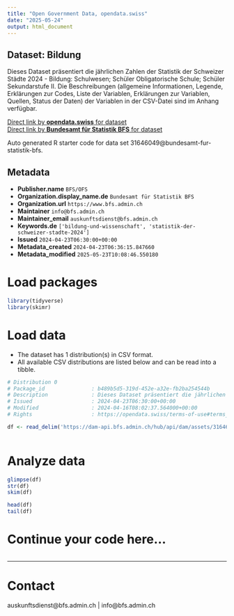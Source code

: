 ```yaml
---
title: "Open Government Data, opendata.swiss"
date: "2025-05-24"
output: html_document
---
```


## Dataset: Bildung

Dieses Dataset präsentiert die jährlichen Zahlen der Statistik der Schweizer Städte 2024 - Bildung: Schulwesen; Schüler Obligatorische Schule; Schüler Sekundarstufe II. Die Beschreibungen (allgemeine Informationen, Legende, Erklärungen zur Codes, Liste der Variablen, Erklärungen zur Variablen, Quellen, Status der Daten) der Variablen in der CSV-Datei sind im Anhang verfügbar.

[Direct link by **opendata.swiss** for dataset](https://opendata.swiss/de/dataset/bildung1)<br>
[Direct link by **Bundesamt für Statistik BFS** for dataset](https://www.bfs.admin.ch/asset/de/ts-b-ssv-09-2024)

Auto generated R starter code for data set 31646049@bundesamt-fur-statistik-bfs.

## Metadata

- **Publisher.name** `BFS/OFS`
- **Organization.display_name.de** `Bundesamt für Statistik BFS`
- **Organization.url** `https://www.bfs.admin.ch`
- **Maintainer** `info@bfs.admin.ch`
- **Maintainer_email** `auskunftsdienst@bfs.admin.ch`
- **Keywords.de** `['bildung-und-wissenschaft', 'statistik-der-schweizer-stadte-2024']`
- **Issued** `2024-04-23T06:30:00+00:00`
- **Metadata_created** `2024-04-23T06:36:15.847660`
- **Metadata_modified** `2025-05-23T10:08:46.550180`


# Load packages

```r

library(tidyverse)
library(skimr)

```

# Load data

-   The dataset has 1 distribution(s) in CSV format.
-   All available CSV distributions are listed below and can be read into a tibble.

```r

# Distribution 0
# Package_id               : b489b5d5-319d-452e-a32e-fb2ba254544b
# Description              : Dieses Dataset präsentiert die jährlichen Zahlen der Statistik der Schweizer Städte 2024 - Bildung: Schulwesen; Schüler Obligatorische Schule; Schüler Sekundarstufe II. Die Beschreibungen (allgemeine Informationen, Legende, Erklärungen zur Codes, Liste der Variablen, Erklärungen zur Variablen, Quellen, Status der Daten) der Variablen in der CSV-Datei sind im Anhang verfügbar.
# Issued                   : 2024-04-23T06:30:00+00:00
# Modified                 : 2024-04-16T08:02:37.564000+00:00
# Rights                   : https://opendata.swiss/terms-of-use#terms_by_ask

df <- read_delim('https://dam-api.bfs.admin.ch/hub/api/dam/assets/31646051/master')



```

# Analyze data

```r

glimpse(df)
str(df)
skim(df)

head(df)
tail(df)

```

# Continue your code here...

```r

```

------------------------------------------------------------------------

# Contact

auskunftsdienst@bfs.admin.ch | info@bfs.admin.ch
